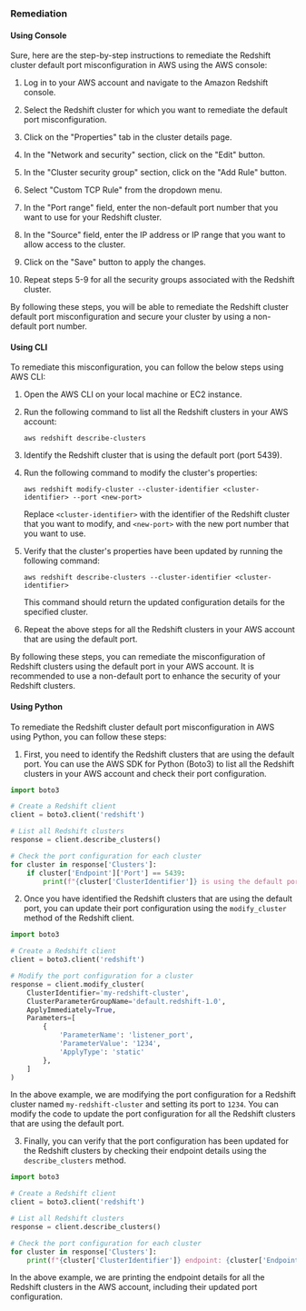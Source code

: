 ### Remediation

#### Using Console

Sure, here are the step-by-step instructions to remediate the Redshift cluster default port misconfiguration in AWS using the AWS console:

1. Log in to your AWS account and navigate to the Amazon Redshift console.

2. Select the Redshift cluster for which you want to remediate the default port misconfiguration.

3. Click on the "Properties" tab in the cluster details page.

4. In the "Network and security" section, click on the "Edit" button.

5. In the "Cluster security group" section, click on the "Add Rule" button.

6. Select "Custom TCP Rule" from the dropdown menu.

7. In the "Port range" field, enter the non-default port number that you want to use for your Redshift cluster.

8. In the "Source" field, enter the IP address or IP range that you want to allow access to the cluster.

9. Click on the "Save" button to apply the changes.

10. Repeat steps 5-9 for all the security groups associated with the Redshift cluster.

By following these steps, you will be able to remediate the Redshift cluster default port misconfiguration and secure your cluster by using a non-default port number.

#### Using CLI

To remediate this misconfiguration, you can follow the below steps using AWS CLI:

1. Open the AWS CLI on your local machine or EC2 instance.
2. Run the following command to list all the Redshift clusters in your AWS account:

   ```
   aws redshift describe-clusters
   ```

3. Identify the Redshift cluster that is using the default port (port 5439).
4. Run the following command to modify the cluster's properties:

   ```
   aws redshift modify-cluster --cluster-identifier <cluster-identifier> --port <new-port>
   ```

   Replace `<cluster-identifier>` with the identifier of the Redshift cluster that you want to modify, and `<new-port>` with the new port number that you want to use.

5. Verify that the cluster's properties have been updated by running the following command:

   ```
   aws redshift describe-clusters --cluster-identifier <cluster-identifier>
   ```

   This command should return the updated configuration details for the specified cluster.

6. Repeat the above steps for all the Redshift clusters in your AWS account that are using the default port.

By following these steps, you can remediate the misconfiguration of Redshift clusters using the default port in your AWS account. It is recommended to use a non-default port to enhance the security of your Redshift clusters.

#### Using Python

To remediate the Redshift cluster default port misconfiguration in AWS using Python, you can follow these steps:

1. First, you need to identify the Redshift clusters that are using the default port. You can use the AWS SDK for Python (Boto3) to list all the Redshift clusters in your AWS account and check their port configuration.

```python
import boto3

# Create a Redshift client
client = boto3.client('redshift')

# List all Redshift clusters
response = client.describe_clusters()

# Check the port configuration for each cluster
for cluster in response['Clusters']:
    if cluster['Endpoint']['Port'] == 5439:
        print(f"{cluster['ClusterIdentifier']} is using the default port.")
```

2. Once you have identified the Redshift clusters that are using the default port, you can update their port configuration using the `modify_cluster` method of the Redshift client.

```python
import boto3

# Create a Redshift client
client = boto3.client('redshift')

# Modify the port configuration for a cluster
response = client.modify_cluster(
    ClusterIdentifier='my-redshift-cluster',
    ClusterParameterGroupName='default.redshift-1.0',
    ApplyImmediately=True,
    Parameters=[
        {
            'ParameterName': 'listener_port',
            'ParameterValue': '1234',
            'ApplyType': 'static'
        },
    ]
)
```

In the above example, we are modifying the port configuration for a Redshift cluster named `my-redshift-cluster` and setting its port to `1234`. You can modify the code to update the port configuration for all the Redshift clusters that are using the default port.

3. Finally, you can verify that the port configuration has been updated for the Redshift clusters by checking their endpoint details using the `describe_clusters` method.

```python
import boto3

# Create a Redshift client
client = boto3.client('redshift')

# List all Redshift clusters
response = client.describe_clusters()

# Check the port configuration for each cluster
for cluster in response['Clusters']:
    print(f"{cluster['ClusterIdentifier']} endpoint: {cluster['Endpoint']['Address']}:{cluster['Endpoint']['Port']}")
```

In the above example, we are printing the endpoint details for all the Redshift clusters in the AWS account, including their updated port configuration.


